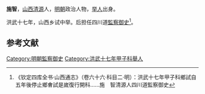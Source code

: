 '''施智'''，[[山西|山西]][[清源|清源]]人，[[明朝|明朝]]政治人物，[[举人|举人]]出身。

洪武十七年，山西乡试中举。后担任四川道[[監察御史|監察御史]]<ref>《钦定四库全书·山西通志》（卷六十六·科目二·明）：洪武十七年甲子科鄉試自五年後停止鄉㑹試是嵗復行開科……施　智清源人四川道監察御史</ref>。

==参考文献==
{{reflist}}
{{明朝人物小作品}}
[[Category:明朝監察御史|Category:明朝監察御史]]
[[Category:洪武十七年甲子科舉人|Category:洪武十七年甲子科舉人]]
